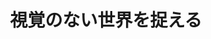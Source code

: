 ﻿---
title: "視覚のない世界を捉える"
category: "リベラルアーツ"
vol: "88"
interviewee: "伊藤 亜紗"
url: ""
tags: []
pdf: "88-1-ito.pdf"
facephoto: ""
career: ""
preface: "障害者というと、文字通り障害を抱えている人というような、負のイメージがどうしても離れない人が 多い。そんな中、伊藤先生は障害者に対して新しいアプローチを試みている。障害者のものの見方を観察 して、新しい情報を得ようというのだ。先生が研究を始めたきっかけから、現在どのようにして斬新な研 究を進めているか、追っていく。"
---
